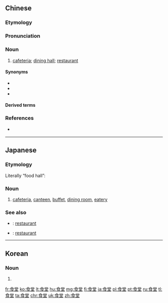 ==Chinese==
{{zh-forms}}

===Etymology===
{{rfe|zh|is it from Japanese, as suggested by THCWD?}}

===Pronunciation===
{{zh-pron
|m=shítáng
|c=sik6 tong4
|h=pfs=sṳ̍t-thòng
|mn=si̍t-tn̂g
|w=5zeq daan
|ma=y
|cat=n
}}

===Noun===
{{zh-noun}}

# [[cafeteria]]; [[dining hall]]; [[restaurant]] {{gloss|of an institution}}

====Synonyms====
* {{zh-l|餐廳}}
* {{zh-l|飯館}}
* {{zh-l|飯廳}}

====Derived terms====
{{zh-der|吃食堂}}

===References===
* {{qualifier|Min Nan}} {{thcwd|5644}}

{{zh-cat|Beginning}}

----

==Japanese==
{{ja-kanjitab|しょく|どう|yomi=on}}

===Etymology===
Literally “food hall”: {{compound|食|t1=food|tr1=しょく, shoku|堂|t2=hall|tr2=どう, dō|sc=Jpan|lang=ja|sort=しょくどう}}

===Noun===
{{ja-noun|しょくどう}}

# [[cafeteria]], [[canteen]], [[buffet]], [[dining room]], [[eatery]]
#: {{ja-usex|社員食堂|しゃいん しょくどう|staff '''cafeteria'''}}

===See also===
* {{ja-r|レストラン}}: [[restaurant]]
* {{ja-r|料理屋|りょうりや}}: [[restaurant]]

----

==Korean==
{{ko-hanjatab}}

===Noun===
{{ko-noun|hj|hangeul=식당}}

# {{hanja form of|식당|[[restaurant]]}}

[[fr:食堂]]
[[ko:食堂]]
[[lt:食堂]]
[[hu:食堂]]
[[mg:食堂]]
[[fj:食堂]]
[[ja:食堂]]
[[pl:食堂]]
[[pt:食堂]]
[[ru:食堂]]
[[tl:食堂]]
[[ta:食堂]]
[[chr:食堂]]
[[uk:食堂]]
[[zh:食堂]]